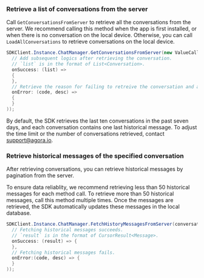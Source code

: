 <PlatformWrapper platform="unity">

### Retrieve a list of conversations from the server

Call `GetConversationsFromServer` to retrieve all the conversations from the server. We recommend calling this method when the app is first installed, or when there is no conversation on the local device. Otherwise, you can call `LoadAllConversations` to retrieve conversations on the local device.

```csharp
SDKClient.Instance.ChatManager.GetConversationsFromServer(new ValueCallBack<List<Conversation>>(
  // Add subsequent logics after retrieving the conversation.
  // `list` is in the format of List<Conversation>.
  onSuccess: (list) =>
  {
  },
  // Retrieve the reason for failing to retreive the conversation and add troubleshooting logics accordingly.
  onError: (code, desc) =>
  {
  }
));
```

By default, the SDK retrieves the last ten conversations in the past seven days, and each conversation contains one last historical message. To adjust the time limit or the number of conversations retrieved, contact support@agora.io.

### Retrieve historical messages of the specified conversation

After retrieving conversations, you can retrieve historical messages by pagination from the server. 

To ensure data reliablity, we recommend retrieving less than 50 historical messages for each method call. To retrieve more than 50 historical messages, call this method multiple times. Once the messages are retrieved, the SDK automatically updates these messages in the local database.

```csharp
SDKClient.Instance.ChatManager.FetchHistoryMessagesFromServer(conversationId, type, startId, pageSize, new ValueCallBack<CursorResult<Message>>(
  // Fetching historical messages succeeds.
  // `result` is in the format of CursorResult<Message>.
  onSuccess: (result) => {
  },
  // Fetching historical messages fails.
  onError:(code, desc) => {
  }
));
```

</PlatformWrapper>